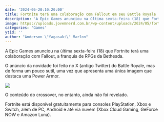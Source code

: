 ```yaml
---
date: '2024-05-20:10:20:00'
title: Fortnite terá uma colaboração com Fallout em seu Battle Royale
description: 'A Epic Games anunciou na última sexta-feira (18) que Fortnite terá uma colaboração com Fallout, a franquia de RPGs da Bethesda.'
image: https://uploads.jovemnerd.com.br/wp-content/uploads/2024/05/fortnite_tera_colaboracao_com_fallout__0b1paz22.jpg
categories: 'Games'
ytid: ''
author: "Anderson \"Yagasaki\" Marlon"
---
```


A Epic Games anunciou na última sexta-feira (18) que Fortnite terá uma colaboração com Fallout, a franquia de RPGs da Bethesda.

O anúncio da novidade foi feito no X (antigo Twitter) do Battle Royale, mas de forma um pouco sutil, uma vez que apresenta uma única imagem que destaca uma Power Armor.

![](https://uploads.jovemnerd.com.br/wp-content/uploads/2024/05/imagem_2024_05_18_134640420__0uyb81p1.png)

O conteúdo do crossover, no entanto, ainda não foi revelado.

Fortnite está disponível gratuitamente para consoles PlayStation, Xbox e Switch, além de PC, Android e até via nuvem (Xbox Cloud Gaming, GeForce NOW e Amazon Luna).
